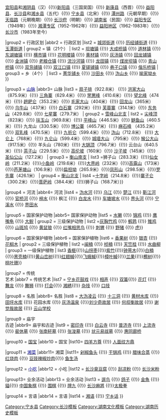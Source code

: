 {{Navbox
|name = 宁乡市历史文化
|title = [[宁乡市]]<span style="color:#00008B;">地名与历史文化主题</span>
|titlestyle = background:#8fd6a6;color:#000000;
|groupstyle = background:#8fd6a6;color:#000000;
|above = [[Portal:湖南|湖南主题页]]<br />
[[宁乡历史]]、[[宁乡地理]]、[[宁乡教育]]、[[宁乡经济]]
|selected = {{{1|}}}
|state = {{{state<includeonly>|collapsed</includeonly>}}}
|group1 = [[宁乡历史|<span style="color:#00008B;">历史</span>]]
|abbr1= 历史
|list1 = 
[[长沙郡]]（秦）{{!}}[[宜阳县]]和[[湘阴县]]（汉）{{!}}[[新阳县 (东吴)|新阳县]]（三国吴国）{{!}} [[新康县]]（西晋）{{!}} [[益阳县]]、[[长沙县]]和[[湘乡县]]（五代）{{!}} [[宁乡县]]（北宋）{{!}} [[潭州路]]（元朝早期）{{!}} [[天临路]]（元朝晚期）{{!}} [[长沙府]]（明朝）{{!}} [[湖南省 (中華民國)|湖南省]]（民国）{{!}} [[益阳地区|益阳专区]]（1949年）{{!}} [[湘潭专区]]（1952-1962年）{{!}} [[益阳地区]]（1962-1983年）{{!}} [[长沙市]]（1983年至今）

|group2 = 行政区划
|abbr2 = 行政区划
|list2  = {{Navbox|child
|groupstyle =background:#8fd6a6;color:#000000;
| liststyle = text-align: left;
| group1 = 街道（4个）
| list1 = [[白马桥街道]] {{!}} [[城郊街道 (宁乡市)|城郊街道]] {{!}} [[历经铺街道]] {{!}} [[玉潭街道]]
| group2 = 镇（21个）
| list2 = [[坝塘镇]] {{!}} [[大成桥镇]] {{!}} [[道林镇]] {{!}} [[东湖塘镇]] {{!}} [[横市镇 (宁乡市)|横市镇]] {{!}} [[花明楼镇]] {{!}} [[黄材镇]] {{!}} [[灰汤镇]] {{!}} [[回龙铺镇]] {{!}} [[金洲镇]] {{!}} [[老粮仓镇]] {{!}} [[流沙河镇]] {{!}} [[龙田镇 (宁乡市)|龙田镇]] {{!}} [[煤炭坝镇]] {{!}} [[青山桥镇 (宁乡市)|青山桥镇]] {{!}} [[双凫铺镇]] {{!}} [[双江口镇]] {{!}} [[夏铎铺镇]] {{!}} [[巷子口镇]] {{!}} [[偕乐桥镇]]
| group3 = 乡（4个）
| list3 = [[菁华铺乡]] {{!}} [[沙田乡]] {{!}} [[沩山乡]] {{!}} [[喻家坳乡]] 
}}

|group3 = [[宁乡市山脉列表|<span style="color:#00008B;">山脉</span>]]
|abbr3= 山脉
|list3 ={{Navbox|child
|groupstyle =background:#8fd6a6;color:#000000;
| liststyle = text-align: left;
| group1 = [[雪峰山|雪峰山南支]]
| list1 = 
[[古狮仑]]（987.4米） {{!}} [[扇子排]]（922.8米） {{!}} [[洪家大山]]（875.9米）{{!}} [[三角寨]]（629.4米）{{!}} [[罘罳峰]]（410.6米）{{!}} [[望北峰]]（474米）{{!}} [[趟耙仑]]（353.2米）{{!}} [[毛家大山]]（404米）{{!}} [[回龙山 (宁乡县)|回龙山]]（365米）{{!}} [[乌牛山]]（437米）{{!}} [[白石寨]]（292米）{{!}} [[芙蓉寨]]（314.1米）{{!}} [[东务山]]（429.8米）{{!}} [[七星寨]]（279.7米）
| group2 = [[雪峰山|雪峰山北支]]
| list2 = [[尖峰顶]]（823米）{{!}} [[扶玉山]]（969.8米）{{!}} [[平峰山]]（446.5米）{{!}} [[鲢鱼山]]（460.5米）{{!}} 九龙山（330.5米）{{!}} [[博公寨]]（465.7米）{{!}} [[麻石峰]] （435.2米）{{!}} [[双乳峰]]（470.5米） {{!}} [[九折仑]]（599.4米）{{!}} [[沩山]]（712.8米） {{!}} [[大仑上]]（768米）{{!}} [[九仑山]]（599.4米）{{!}} [[城墙大山]] （795米）{{!}} [[猴公大山]]（917.5米）{{!}} 羊头山（780米）{{!}} [[大锅顶]]（796.7米）{{!}} 云台山（640.5米）{{!}} [[茶子山]]（229.5米）{{!}} [[高伦坡]]（160米）{{!}} [[沙子坡]]（145米）{{!}} [[圣仙公山]]（127.2米）
| group3 = [[衡山|衡山南支]]
| list3 =狮子山（283.3米）{{!}}[[仙女岭]]（211.2米）{{!}}[[小鱼岭]]（219.6米）{{!}}[[大界岭]]（232米）{{!}}[[高露山]]（173米）{{!}}[[芦茅塘山]]（106.9米）{{!}}[[扁担坳]]（265.9米）{{!}}[[凤形山]]（298.5米）{{!}}[[罗先寨]]（426.1米）
| group4 = [[衡山|衡山北支]]
| list4 =[[十字岭]]（214.8米）{{!}}[[寨子仑]]（300.2米）{{!}}[[菩萨岭]]（384.4米）{{!}}狮子山（168.7米）}}

|group4 = 河流
|abbr4= 河流
|list4 = [[沩水河]] {{!}} [[乌江 (宁乡市)|乌江]] {{!}} [[楚江]] {{!}} [[靳江河]] {{!}} [[官桥河]] {{!}} [[梓水]] {{!}} 枫江 {{!}} [[白龙水]] {{!}} [[车塘坡水]] {{!}} [[界头河]] {{!}} [[宁溪水]] {{!}} [[界田水]] 

|group5 = 国家保护动物
|abbr5= 国家保护动物
|list5 ={{Navbox|child
|groupstyle =background:#8fd6a6;color:#000000;
| liststyle = text-align: left;
| group1 = 二级保护动物
| list1 =  [[穿山甲]] {{!}} [[水獭]] {{!}} [[锦鸡属|锦鸡]] {{!}} [[大頭龜|鹰嘴龟]] {{!}} [[大鲵]] 
| group2 = 三级保护动物
| list2 =[[灰胸竹鸡]] {{!}} [[鹌鹑]] {{!}} [[雉鸡]] {{!}} [[山斑鸠]] {{!}} [[黄鼠狼]] {{!}} [[红嘴相思鸟]] {{!}} [[刺猬]] {{!}} [[野豬|野猪]] {{!}} [[虎]]}}          

|group6 = 国家保护植物
|abbr6 = 国家保护植物
|list6 ={{Navbox|child
|groupstyle =background:#8fd6a6;color:#000000;
| liststyle = text-align: left;
| group1 = 二级保护植物
| list1 = [[篦子三尖杉]] {{!}} [[香果树]] {{!}} [[银杏]] {{!}} [[花榈木]] 
| group2 = 三级保护植物
| list2 =[[闽楠]] {{!}} [[桢楠]] {{!}} [[天竺桂]] {{!}} [[水曲柳]]
| group3 = 一级保护植物
| list3 [[香榧]]{{!}}[[山拐枣]]{{!}}[[紫竹]]{{!}}[[钟萼木]]{{!}}[[白楠]]{{!}}[[黑壳楠]]{{!}}[[黄山峦树]]{{!}}[[红翅槭]]{{!}}[[飞蛾槭]]{{!}}[[樟叶槭]]{{!}}[[兰果]]{{!}}[[檫树]]{{!}}[[桃叶珊]]}}  

|group7 = 传统<br>艺术
|abbr7 = 传统艺术
|list7 = 
[[宁乡花鼓戏]] {{!}} [[相声]] {{!}} [[双簧]]{{!}}  [[花灯]] {{!}} [[舞龙]] {{!}} [[舞狮]] {{!}} [[打会]]{{!}} [[湘綉]]{{!}}  [[杂技]] {{!}} [[口技]] 

|group8 = 名胜
|abbr8= 名胜
|list8 = [[沩山|大沩凌云]] {{!}} [[十三洞]] {{!}} [[黄材水库]] {{!}} [[田坪水库]] {{!}} 花园水库 {{!}} [[灰汤温泉]] {{!}}[[刘少奇故居]] {{!}} [[何叔衡故居]] {{!}} [[谢觉哉故居]] {{!}} [[云山学校]] </br>

|group9 = 庙宇<br>古迹
|abbr9= 庙宇和古迹
|list9 = [[密印寺]] {{!}} [[白云寺 (宁乡)|白云寺]] {{!}} [[普济寺 (宁乡市)|普济寺]] {{!}} [[上流寺 (宁乡市)|上流寺]] {{!}} [[裴休墓]] {{!}} [[张南轩墓]] {{!}} [[张浚墓]] {{!}} [[状元易祓墓]] {{!}} [[惠同廊桥]] 

|group10 = [[国宝]]
|abbr10 = 国宝
|list10= [[四羊方尊]] {{!}} [[人面纹方鼎]] 

|group11 = [[湘菜|<span style="color:#00008B;">湘菜</span>]]
|abbr11= 湘菜
|list11=  [[剁椒鱼头]] {{!}} [[干锅鸡]] {{!}} [[腊味合蒸]] {{!}} [[红烧肉]]  {{!}} [[豆豉辣椒炒肉]]{{!}} [[鱼生汤]] 

|group12 = [[湘菜小吃|<span style="color:#00008B;">小吃</span>]]
|abbr12 = 小吃
|list12 = [[臭豆腐|长沙臭豆腐]] {{!}} [[刮凉粉]] {{!}} [[长沙米粉]] 

|group13= 业余活动
|abbr13 = 业余活动
|list13 = [[遛鸟]] {{!}} [[鸽子]] {{!}} [[金魚]] {{!}} [[貓]]{{!}}  [[中国象棋]] {{!}} [[围棋]] {{!}} [[牌九]] {{!}} [[麻将|长沙麻將]] {{!}}[[太极拳]] 

|group14 = 言语
|abbr14 = 言语
|list14 = [[湘语]] {{!}} [[宁乡话]]
}}
</div>
<noinclude>
[[Category:宁乡县]]
[[Category:长沙模板]]
[[Category:湖南文化模板]]
[[Category:湖南历史模板]]
</noinclude>